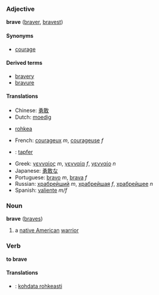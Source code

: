 ===Adjective===
'''brave''' ([[braver]], [[bravest]])

====Synonyms====
*[[courage]]

====Derived terms====
*[[bravery]]
*[[bravure]]

====Translations====
*Chinese: [[勇敢]]
*Dutch: [[moedig]]
*{{msg:fi}} [[rohkea]]
*French: [[courageux]] ''m'', [[courageuse]] ''f''
*{{msg:de}}: [[tapfer]]
*Greek: [[γενναίος]] ''m'', [[γενναία]] ''f'', [[γενναίο]] ''n''
*Japanese: [[勇敢な]]
*Portuguese: [[bravo]] ''m'', [[brava]] ''f''
*Russian: [[храбрейший]] ''m'', [[храбрейшая]] ''f'', [[храбрейшее]] ''n''
*Spanish: [[valiente]] ''m/f''

===Noun===
'''brave''' ([[braves]])

# a [[native American]] [[warrior]]

===Verb===
'''to brave'''

====Translations====
*{{msg:fi}}: [[kohdata rohkeasti]]